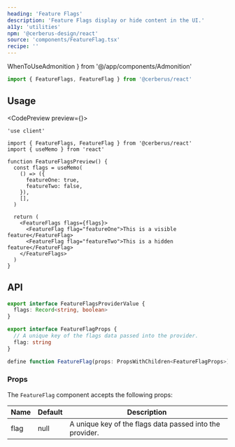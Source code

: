 ```yaml
---
heading: 'Feature Flags'
description: 'Feature Flags display or hide content in the UI.'
a11y: 'utilities'
npm: '@cerberus-design/react'
source: 'components/FeatureFlag.tsx'
recipe: ''
---
```


  WhenToUseAdmonition
} from '@/app/components/Admonition'

```ts
import { FeatureFlags, FeatureFlag } from '@cerberus/react'
```

<WhenToUseAdmonition description="When you need render a component based on if it should be enabled or not." />

## Usage

<CodePreview preview={<FeatureFlagPreview />}>
```tsx title="nav.tsx" {16-19}
'use client'

import { FeatureFlags, FeatureFlag } from '@cerberus/react'
import { useMemo } from 'react'

function FeatureFlagsPreview() {
  const flags = useMemo(
    () => ({
      featureOne: true,
      featureTwo: false,
    }),
    [],
  )

  return (
    <FeatureFlags flags={flags}>
      <FeatureFlag flag="featureOne">This is a visible feature</FeatureFlag>
      <FeatureFlag flag="featureTwo">This is a hidden feature</FeatureFlag>
    </FeatureFlags>
  )
}
```
</CodePreview>

## API

```ts showLineNumbers=false
export interface FeatureFlagsProviderValue {
  flags: Record<string, boolean>
}

export interface FeatureFlagProps {
  // A unique key of the flags data passed into the provider.
  flag: string
}

define function FeatureFlag(props: PropsWithChildren<FeatureFlagProps>): JSX.Element
```

### Props

The `FeatureFlag` component accepts the following props:

| Name     | Default | Description                                                   |
| -------- | ------- | ------------------------------------------------------------- |
| flag | null    | A unique key of the flags data passed into the provider.            |
